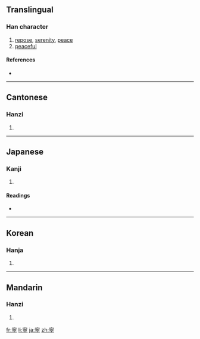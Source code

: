 {{see|宁}}
==Translingual==

===Han character===
{{Han char|rn=40|rad=宀|as=11|sn=14|four=3020<sub>1</sub>|canj=十心月弓 (JPBN)}}

# [[repose]], [[serenity]], [[peace]]
# [[peaceful]]

====References====
* {{Han ref|kx=0291.080|dkj=07296|dj=0577.020|hdz=20949.050|uh=5BE7|ud=23527|bh=B9E7|bd=47591}}

----

==Cantonese==

===Hanzi===
{{yue-hanzi|jyut=|y=ning4}}

# {{defn|Cantonese}}

----

==Japanese==

===Kanji===
{{ja-kanji|grade=c|rs=宀11}}

# {{defn|Japanese}}

====Readings====
* {{ja-readings|on=[[ねい]] (nei), [[にょう]] (nyō)|kun=[[やすい]] (yasui), [[むしろ]] (mushiro), [[なんぞ]] (nanzo)}}

----

==Korean==

===Hanja===
{{ko-hanja|hangeul=녕|eumhun=편안할|rv=nyeong|mr=nyŏng}}

# {{defn|Korean}}

----

==Mandarin==

===Hanzi===
{{cmn-hanzi|sim=宁|pin=[[zhù]] ([[zhu4]]), [[níng]] ([[ning2]]), [[nìng]] ([[ning4]]) |wg=chu<sup>4</sup>}}

# {{defn|Mandarin}}

[[fr:寧]]
[[li:寧]]
[[ja:寧]]
[[zh:寧]]